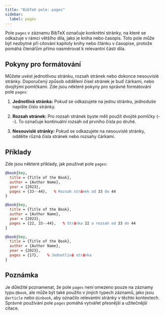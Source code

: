 ```yaml
---
title: "BibTeX pole: pages"
sidebar:
  label: pages
---
```



Pole `pages` v záznamu BibTeX označuje konkrétní stránky, na které se odkazuje v rámci většího díla, jako je kniha nebo časopis. Toto pole může být nezbytné při citování kapitoly knihy nebo článku v časopise, protože pomáhá čtenářům přímo nasměrovat k relevantní části díla.

<CiteDrive />

## Pokyny pro formátování

Můžete uvést jednotlivou stránku, rozsah stránek nebo dokonce nesouvislé stránky. Doporučený způsob oddělení čísel stránek je buď čárkami, nebo dvojitými pomlčkami. Zde jsou některé pokyny pro správné formátování pole `pages`:

1. **Jednotlivá stránka:** Pokud se odkazujete na jednu stránku, jednoduše napište číslo stránky.

2. **Rozsah stránek:** Pro rozsah stránek byste měli použít dvojité pomlčky (--). To označuje kontinuální rozsah od prvního čísla po druhé.

3. **Nesouvislé stránky:** Pokud se odkazujete na nesouvislé stránky, oddělte různá čísla stránek nebo rozsahy čárkami.

## Příklady

Zde jsou některé příklady, jak používat pole `pages`:

```bibtex
@book{key,
  title = {Title of the Book},
  author = {Author Name},
  year = {2023},
  pages = {33--44},   % Rozsah stránek od 33 do 44
}
```

```bibtex
@book{key,
  title = {Title of the Book},
  author = {Author Name},
  year = {2023},
  pages = {22, 33--44},   % Stránka 22 a rozsah od 33 do 44
}
```

```bibtex
@book{key,
  title = {Title of the Book},
  author = {Author Name},
  year = {2023},
  pages = {17},    % Jednotlivá stránka
}
```

## Poznámka

Je důležité poznamenat, že pole `pages` není omezeno pouze na záznamy typu `@book`, ale může být také použito v jiných typech záznamů, jako jsou `@article` nebo `@inbook`, aby označilo relevantní stránky v těchto kontextech. Správné používání pole `pages` pomáhá vytvářet přesnější a užitečnější citace.
